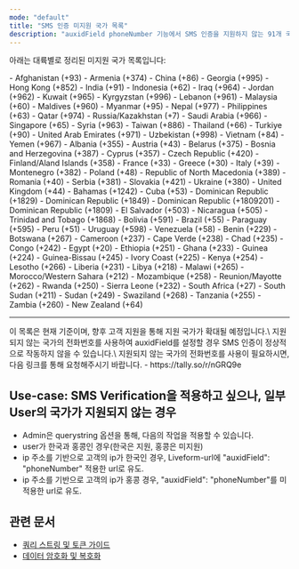 ```yaml
---
mode: "default"
title: "SMS 인증 미지원 국가 목록"
description: "auxidField phoneNumber 기능에서 SMS 인증을 지원하지 않는 91개 국가의 상세 목록입니다."
---
```

아래는 대륙별로 정리된 미지원 국가 목록입니다:

<AccordionGroup>
  <Accordion title="Asia (아시아) - 29개국" icon="globe-asia">
    - Afghanistan (+93)
    - Armenia (+374)
    - China (+86)
    - Georgia (+995)
    - Hong Kong (+852)
    - India (+91)
    - Indonesia (+62)
    - Iraq (+964)
    - Jordan (+962)
    - Kuwait (+965)
    - Kyrgyzstan (+996)
    - Lebanon (+961)
    - Malaysia (+60)
    - Maldives (+960)
    - Myanmar (+95)
    - Nepal (+977)
    - Philippines (+63)
    - Qatar (+974)
    - Russia/Kazakhstan (+7)
    - Saudi Arabia (+966)
    - Singapore (+65)
    - Syria (+963)
    - Taiwan (+886)
    - Thailand (+66)
    - Turkiye (+90)
    - United Arab Emirates (+971)
    - Uzbekistan (+998)
    - Vietnam (+84)
    - Yemen (+967)
  </Accordion>
  
  <Accordion title="Europe (유럽) - 18개국" icon="globe-europe">
    - Albania (+355)
    - Austria (+43)
    - Belarus (+375)
    - Bosnia and Herzegovina (+387)
    - Cyprus (+357)
    - Czech Republic (+420)
    - Finland/Aland Islands (+358)
    - France (+33)
    - Greece (+30)
    - Italy (+39)
    - Montenegro (+382)
    - Poland (+48)
    - Republic of North Macedonia (+389)
    - Romania (+40)
    - Serbia (+381)
    - Slovakia (+421)
    - Ukraine (+380)
    - United Kingdom (+44)
  </Accordion>
  
  <Accordion title="North America/Caribbean (북미/카리브해) - 9개국" icon="globe-americas">
    - Bahamas (+1242)
    - Cuba (+53)
    - Dominican Republic (+1829)
    - Dominican Republic (+1849)
    - Dominican Republic (+1809201)
    - Dominican Republic (+1809)
    - El Salvador (+503)
    - Nicaragua (+505)
    - Trinidad and Tobago (+1868)
  </Accordion>
  
  <Accordion title="South America (남미) - 6개국" icon="globe-americas">
    - Bolivia (+591)
    - Brazil (+55)
    - Paraguay (+595)
    - Peru (+51)
    - Uruguay (+598)
    - Venezuela (+58)
  </Accordion>
  
  <Accordion title="Africa (아프리카) - 28개국" icon="globe-africa">
    - Benin (+229)
    - Botswana (+267)
    - Cameroon (+237)
    - Cape Verde (+238)
    - Chad (+235)
    - Congo (+242)
    - Egypt (+20)
    - Ethiopia (+251)
    - Ghana (+233)
    - Guinea (+224)
    - Guinea-Bissau (+245)
    - Ivory Coast (+225)
    - Kenya (+254)
    - Lesotho (+266)
    - Liberia (+231)
    - Libya (+218)
    - Malawi (+265)
    - Morocco/Western Sahara (+212)
    - Mozambique (+258)
    - Reunion/Mayotte (+262)
    - Rwanda (+250)
    - Sierra Leone (+232)
    - South Africa (+27)
    - South Sudan (+211)
    - Sudan (+249)
    - Swaziland (+268)
    - Tanzania (+255)
    - Zambia (+260)
  </Accordion>
  
  <Accordion title="Oceania (오세아니아) - 1개국" icon="globe">
    - New Zealand (+64)
  </Accordion>
</AccordionGroup>

---
<Note>
  이 목록은 현재 기준이며, 향후 고객 지원을 통해 지원 국가가 확대될 예정입니다.\
  지원되지 않는 국가의 전화번호를 사용하여 auxidField를 설정할 경우 SMS 인증이 정상적으로 작동하지 않을 수 있습니다.\
  지원되지 않는 국가의 전화번호를 사용이 필요하시면, 다음 링크를 통해 요청해주시기 바랍니다.
  - https://tally.so/r/nGRQ9e
</Note>

## Use-case: SMS Verification을 적용하고 싶으나, 일부 User의 국가가 지원되지 않는 경우
- Admin은 querystring 옵션을 통해, 다음의 작업을 적용할 수 있습니다.
- user가 한국과 홍콩인 경우(한국은 지원, 홍콩은 미지원)
- ip 주소를 기반으로 고객의 ip가 한국인 경우, Liveform-url에 "auxidField": "phoneNumber" 적용한 url로 유도.
- ip 주소를 기반으로 고객의 ip가 홍콩 경우, "auxidField": "phoneNumber"를 미적용한 url로 유도.



## 관련 문서
- [쿼리 스트링 및 토큰 가이드](/getting-started/ko/liveform-url/querystring-and-token-guide)
- [데이터 암호화 및 복호화](/getting-started/ko/encrypt-and-decrypt-data/overview) 